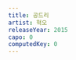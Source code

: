 ```yaml
---
title: 공드리
artist: 혁오
releaseYear: 2015
capo: 0
computedKey: 0
---
```


<ScoreWrapper>
  <ScorePhrase
    phrase={{
      lyrics: '새벽 그림자 사이에 뜀박질 하는 불빛은 모닥불 같아',
      chordList: [
        { name: 'A', position: 0 },
        { name: 'AM7', position: 9 },
        { name: 'A7', position: 20 },
        { name: 'Dsus2', position: 28 },
      ],
    }}
  />
  <ScorePhrase
    phrase={{
      lyrics: '선선한 아침의 노을 저기 아래는 우리의 보금자리야',
      chordList: [
        { name: 'A', position: 0 },
        { name: 'AM7', position: 9 },
        { name: 'A7', position: 20 },
        { name: 'Dsus2', position: 27 },
      ],
    }}
  />
  <ScorePhrase
    phrase={{
      lyrics: '지금의 침묵은 기회일까 내 기댈까 또 그냥 나만의 생각일까',
      chordList: [
        { name: 'A', position: 0 },
        { name: 'AM7', position: 9 },
        { name: 'A7', position: 21 },
        { name: 'Dsus2', position: 31 },
      ],
    }}
  />
  <ScorePhrase
    phrase={{
      lyrics: '가만히 앉아 있어야 하나 나서볼까 괜히 또 나서는 건 아닐까',
      chordList: [
        { name: 'A', position: 0 },
        { name: 'AM7', position: 9 },
        { name: 'A7', position: 20 },
        { name: 'Dsus2', position: 32 },
      ],
    }}
  />
  <ScorePhrase
    phrase={{
      lyrics: '워 - 어 - 워 - 어 -',
      chordList: [
        { name: 'A', position: 0 },
        { name: 'AM7', position: 4 },
        { name: 'A7', position: 8 },
        { name: 'Dsus2', position: 12 },
      ],
    }}
  />
  <ScorePhrase
    phrase={{
      lyrics: '워 - 어 - 워 - 어 -',
      chordList: [
        { name: 'A', position: 0 },
        { name: 'AM7', position: 4 },
        { name: 'A7', position: 8 },
        { name: 'Dsus2', position: 12 },
      ],
    }}
  />
  <ScorePhrase
    phrase={{
      lyrics: '반쯤 뜬 태양 위에다 다릴 포개고 앉아서 그냥 가만히 있자',
      chordList: [
        { name: 'A', position: 0 },
        { name: 'AM7', position: 10 },
        { name: 'A7', position: 21 },
        { name: 'Dsus2', position: 32 },
      ],
    }}
  />
  <ScorePhrase
    phrase={{
      lyrics: '따뜻한 이불 속같이 햇살이 우릴 덮으면 녹아버릴 거야',
      chordList: [
        { name: 'A', position: 0 },
        { name: 'AM7', position: 9 },
        { name: 'A7', position: 20 },
        { name: 'Dsus2', position: 28 },
      ],
    }}
  />
  <ScorePhrase
    phrase={{
      lyrics: '한밤만 자고 일어나면 금방 돌아올 거야',
      chordList: [
        { name: 'A', position: 0 },
        { name: 'AM7', position: 9 },
        { name: 'A7', position: 20 },
        { name: 'Dsus2', position: 28 },
      ],
    }}
  />
  <ScorePhrase
    phrase={{
      lyrics: '우리의 어린 밤을 지켜줬던 그 빛일 거야 또 보러 가자',
      chordList: [
        { name: 'A', position: 0 },
        { name: 'AM7', position: 10 },
        { name: 'A7', position: 21 },
        { name: 'Dsus2', position: 30 },
      ],
    }}
  />
  <ScorePhrase
    letterSpacing={0.7}
    phrase={{
      lyrics: 'Sitting on the sunshine Sunshine is over me, she gets over me',
      chordList: [
        { name: 'A', position: 15 },
        { name: 'AM7', position: 20 },
        { name: 'A7', position: 36 },
        { name: 'Dsus2', position: 55 },
      ],
    }}
  />
  <ScorePhrase
    letterSpacing={0.7}
    phrase={{
      lyrics: 'Make us feel alive Sunshine is over me, she gets over me',
      chordList: [
        { name: 'A', position: 9 },
        { name: 'AM7', position: 14 },
        { name: 'A7', position: 33 },
        { name: 'Dsus2', position: 50 },
      ],
    }}
  />
  <ScorePhrase
    letterSpacing={0.7}
    phrase={{
      lyrics:
        'She will love all the above Past and present, fast forward Who will define?',
      chordList: [
        { name: 'A', position: 9 },
        { name: 'AM7', position: 23 },
        { name: 'A7', position: 40 },
        { name: 'Dsus2', position: 55 },
      ],
    }}
  />
  <ScorePhrase
    letterSpacing={0.7}
    phrase={{
      lyrics: 'Whatever they say We stay the same, eh-eh-eh-eh',
      chordList: [
        { name: 'A', position: 0 },
        { name: 'AM7', position: 20 },
        { name: 'A7', position: 30 },
        { name: 'Dsus2', position: 40 },
      ],
    }}
  />
  <ScorePhrase
    phrase={{
      lyrics: '어제도 오늘도 내일도 우리는',
      chordList: [
        { name: 'A', position: 0 },
        { name: 'AM7', position: 3 },
        { name: 'A7', position: 7 },
        { name: 'Dsus2', position: 11 },
      ],
    }}
  />
  <ScorePhrase
    phrase={{
      lyrics: ' 앞으로 이렇듯 이렇게',
      chordList: [
        { name: 'A', position: 0 },
        { name: 'AM7', position: 4 },
        { name: 'A7', position: 8 },
        { name: 'Dsus2', position: 12 },
      ],
    }}
  />
  <ScorePhrase
    letterSpacing={0.7}
    phrase={{
      lyrics: 'Sitting on the sunshine Sunshine is over me, she gets over me',
      chordList: [
        { name: 'A', position: 15 },
        { name: 'AM7', position: 20 },
        { name: 'A7', position: 36 },
        { name: 'Dsus2', position: 55 },
      ],
    }}
  />
  <ScorePhrase
    letterSpacing={0.7}
    phrase={{
      lyrics: 'Make us feel alive Sunshine is over me, she gets over me',
      chordList: [
        { name: 'A', position: 9 },
        { name: 'AM7', position: 14 },
        { name: 'A7', position: 33 },
        { name: 'Dsus2', position: 50 },
      ],
    }}
  />
  <ScorePhrase
    letterSpacing={0.7}
    phrase={{
      lyrics:
        'She will love all the above Past and present, fast forward Who will define?',
      chordList: [
        { name: 'A', position: 9 },
        { name: 'AM7', position: 23 },
        { name: 'A7', position: 40 },
        { name: 'Dsus2', position: 55 },
      ],
    }}
  />
  <ScorePhrase
    letterSpacing={0.7}
    phrase={{
      lyrics: 'Whatever they say We stay the same, eh-eh-eh-eh',
      chordList: [
        { name: 'A', position: 0 },
        { name: 'AM7', position: 20 },
        { name: 'A7', position: 30 },
        { name: 'Dsus2', position: 40 },
      ],
    }}
  />
  <ScorePhrase
    phrase={{
      chordList: [
        { name: 'A', position: 0 },
        { name: 'AM7', position: 10 },
        { name: 'A7', position: 20 },
        { name: 'Dsus2', position: 30 },
      ],
    }}
  />
</ScoreWrapper>
